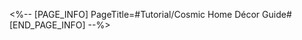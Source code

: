 <%-- [PAGE_INFO]
PageTitle=#Tutorial/Cosmic Home Décor Guide#
[END_PAGE_INFO] --%>
{{Tutorial
|sort      = 819001
|title     = Cosmic Home Décor Guide
|subtitle  = 
|type      = 
|about     = 
|image1    = Tutorial Cosmic Home Décor Guide 1.png{{subst:void|<!--$UPLOAD:<<SpriteOutput/TutorialPic/TutorialPage_819001.png>-<Tutorial Cosmic Home Décor Guide 1.png>-<Tutorial Files>>-->}}
|text1     = You can gradually liven up your room by renovating and customizing it.
|image2    = Tutorial Cosmic Home Décor Guide 2.png{{subst:void|<!--$UPLOAD:<<SpriteOutput/TutorialPic/TutorialPage_819002.png>-<Tutorial Cosmic Home Décor Guide 2.png>-<Tutorial Files>>-->}}
|text2     = Renovating the room requires {{Color|h|nobold=1|Express Funds}}. These can be obtained through scheduled actions during duties.
|image3    = Tutorial Cosmic Home Décor Guide 3.png{{subst:void|<!--$UPLOAD:<<SpriteOutput/TutorialPic/TutorialPage_819003.png>-<Tutorial Cosmic Home Décor Guide 3.png>-<Tutorial Files>>-->}}
|text3     = At the same time, during the {{Color|h|nobold=1|Dinner Meeting}} phase of every duty period, you can choose to submit the Duty Reports and additionally obtain {{Color|h|nobold=1|Express Funds}} based on the score from Pom-Pom.
}}